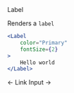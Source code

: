 <DocHeaderStack>
    <Heading as="h1">
        Label
    </Heading>
    <RepoSourceLink repo="components" href="/Label.tsx" />
    <EditDocsLink href="/components/label.mdx" />
</DocHeaderStack>

Renders a `label`

```jsx
<Label
    color="Primary"
    fontSize={2}
>
    Hello world
</Label>
```

<DocFooterFlex>
    <DocFooterLink href="/docs/components/link">
        &larr; Link
    </DocFooterLink>
    <DocFooterLink href="/docs/components/input">
        Input &rarr;
    </DocFooterLink>
</DocFooterFlex>